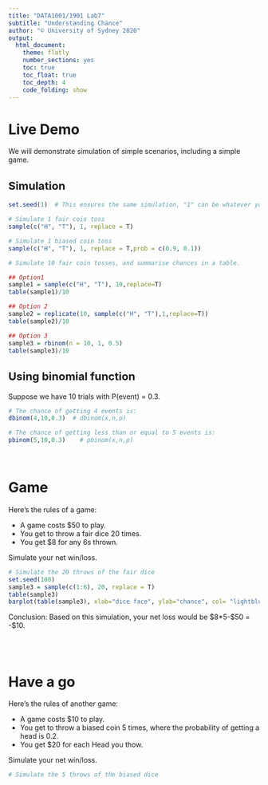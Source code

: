 ```yaml
---
title: "DATA1001/1901 Lab7"
subtitle: "Understanding Chance"
author: "© University of Sydney 2020"
output:
  html_document:
    theme: flatly
    number_sections: yes
    toc: true
    toc_float: true
    toc_depth: 4
    code_folding: show
---
```


<style>
h2 { /* Header 2 */
    font-size: 22px
}
</style>

<style>
h3 { /* Header 3 */
    font-size: 18px
}
</style>


# Live Demo

We will demonstrate simulation of simple scenarios, including a simple game.

## Simulation

```r
set.seed(1)  # This ensures the same simulation, "1" can be whatever you choose

# Simulate 1 fair coin toss
sample(c("H", "T"), 1, replace = T)

# Simulate 1 biased coin toss
sample(c("H", "T"), 1, replace = T,prob = c(0.9, 0.1))

# Simulate 10 fair coin tosses, and summarise chances in a table.

## Option1
sample1 = sample(c("H", "T"), 10,replace=T)
table(sample1)/10

## Option 2
sample2 = replicate(10, sample(c("H", "T"),1,replace=T))
table(sample2)/10

## Option 3
sample3 = rbinom(n = 10, 1, 0.5)
table(sample3)/10
```

## Using binomial function

Suppose we have 10 trials with P(event) = 0.3.

```r
# The chance of getting 4 events is:
dbinom(4,10,0.3)  # dbinom(x,n,p)

# The chance of getting less than or equal to 5 events is:
pbinom(5,10,0.3)    # pbinom(x,n,p)
```

<br>

# Game

Here's the rules of a game:

- A game costs $50 to play. 
- You get to throw a fair dice 20 times.
- You get \$8 for any 6s thrown.

Simulate your net win/loss.

```r
# Simulate the 20 throws of the fair dice
set.seed(100)
sample3 = sample(c(1:6), 20, replace = T)
table(sample3)
barplot(table(sample3), xlab="dice face", ylab="chance", col= "lightblue")
```

Conclusion: Based on this simulation, your net loss would be \$8*5-\$50 = -\$10.


<br><br>

# Have a go

Here's the rules of another game:

- A game costs $10 to play. 
- You get to throw a biased coin 5 times, where the probability of getting a head is 0.2. 
- You get $20 for each Head you thow. 

Simulate your net win/loss.

```r
# Simulate the 5 throws of the biased dice
```


